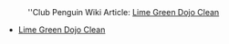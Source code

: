 :''Club Penguin Wiki Article: [[clubpenguinwiki:Lime Green Dojo Clean|Lime Green Dojo Clean]]

*[[Media:ENGamesBook3LimeGreenDojoClean.swf|Lime Green Dojo Clean]]